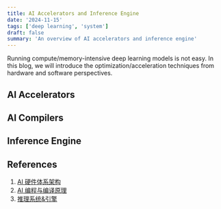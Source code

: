 ```yaml
---
title: AI Accelerators and Inference Engine
date: '2024-11-15'
tags: ['deep learning', 'system']
draft: false
summary: 'An overview of AI accelerators and inference engine'
---
```

Running compute/memory-intensive deep learning models is not easy. In this blog, we will introduce the optimization/acceleration techniques from hardware and software perspectives.

## AI Accelerators

## AI Compilers

## Inference Engine

## References
1. [AI 硬件体系架构](https://chenzomi12.github.io/02Hardware/README.html)
2. [AI 编程与编译原理](https://chenzomi12.github.io/03Compiler/README.html)
3. [推理系统&引擎](https://chenzomi12.github.io/04Inference/README.html) 